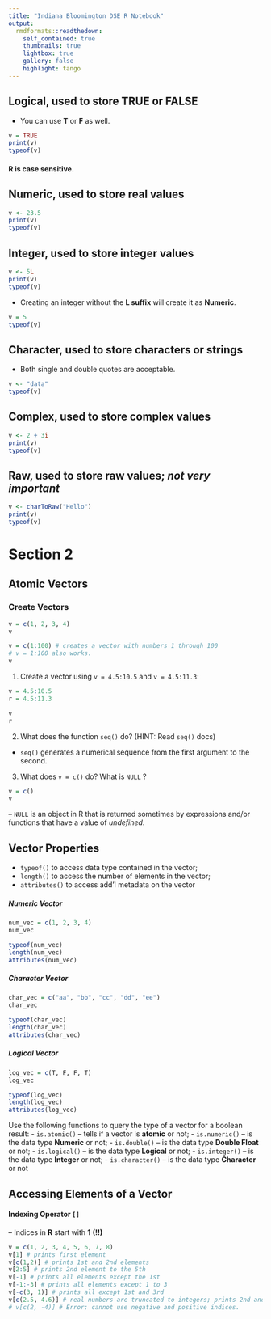 ```yaml
---
title: "Indiana Bloomington DSE R Notebook"
output: 
  rmdformats::readthedown:
    self_contained: true
    thumbnails: true
    lightbox: true
    gallery: false
    highlight: tango
---
```


## Logical, used to store TRUE or FALSE
- You can use **T** or **F** as well.

```r
v = TRUE
print(v)
typeof(v)
```

#### R is case sensitive.

## Numeric, used to store real values

```r
v <- 23.5
print(v)
typeof(v)
```

## Integer, used to store integer values

```r
v <- 5L
print(v)
typeof(v)
```

- Creating an integer without the **L suffix** will create it as **Numeric**.

```r
v = 5
typeof(v)
```

## Character, used to store characters or strings
- Both single and double quotes are acceptable.

```r
v <- "data"
typeof(v)
```

## Complex, used to store **complex** values

```r
v <- 2 + 3i
print(v)
typeof(v)
```

## Raw, used to store **raw values**; *not very important*

```r
v <- charToRaw("Hello")
print(v)
typeof(v)
```

# Section 2
## Atomic Vectors

### Create Vectors

```r
v = c(1, 2, 3, 4)
v
```

```r
v = c(1:100) # creates a vector with numbers 1 through 100
# v = 1:100 also works.
v
```

1. Create a vector using `v = 4.5:10.5` and `v = 4.5:11.3`:
```r
v = 4.5:10.5
r = 4.5:11.3

v
r
```

2. What does the function `seq()` do? (HINT: Read `seq()` docs)
- `seq()` generates a numerical sequence from the first argument to the second.

3. What does `v = c()` do? What is `NULL` ?
```r
v = c()
v
```

-- `NULL` is an object in R that is returned sometimes by expressions and/or functions that have a value of *undefined*.

## Vector Properties
  - `typeof()` to access data type contained in the vector;
  - `length()` to access the number of elements in the vector;
  - `attributes()` to access add'l metadata on the vector
  
##### Numeric Vector
```r
num_vec = c(1, 2, 3, 4)
num_vec

typeof(num_vec)
length(num_vec)
attributes(num_vec)

```

##### Character Vector
```r
char_vec = c("aa", "bb", "cc", "dd", "ee")
char_vec

typeof(char_vec)
length(char_vec)
attributes(char_vec)


```

##### Logical Vector

```r
log_vec = c(T, F, F, T)
log_vec

typeof(log_vec)
length(log_vec)
attributes(log_vec)

```

Use the following functions to query the type of a vector for a boolean result:
  - `is.atomic()` -- tells if a vector is **atomic** or not;
  - `is.numeric()` -- is the data type **Numeric** or not;
  - `is.double()` -- is the data type **Double Float** or not;
  - `is.logical()` -- is the data type **Logical** or not;
  - `is.integer()` -- is the data type **Integer** or not;
  - `is.character()` -- is the data type **Character** or not
  
## Accessing Elements of a Vector
#### Indexing Operator `[]` 
  -- Indices in **R** start with **1** **(!!)**

```r
v = c(1, 2, 3, 4, 5, 6, 7, 8)
v[1] # prints first element
v[c(1,2)] # prints 1st and 2nd elements
v[2:5] # prints 2nd element to the 5th
v[-1] # prints all elements except the 1st
v[-1:-3] # prints all elements except 1 to 3
v[-c(3, 1)] # prints all except 1st and 3rd
v[c(2.5, 4.6)] # real numbers are truncated to integers; prints 2nd and 4th elements
# v[c(2, -4)] # Error; cannot use negative and positive indices.
```


  
